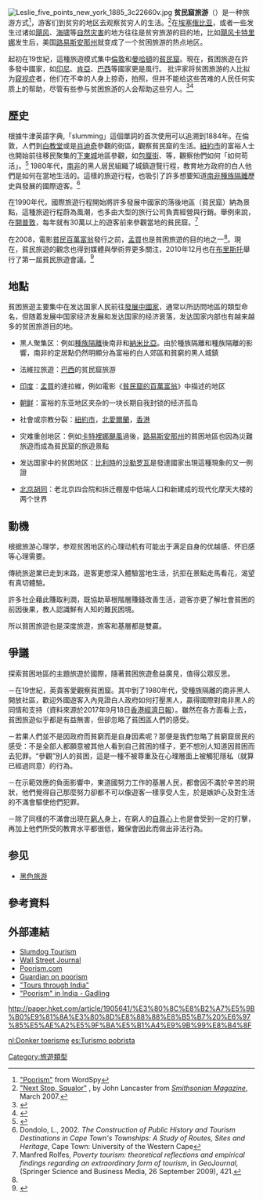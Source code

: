 {{Original research|time=2020-04-21T10:54:43+00:00}}
{{not|扶贫旅游|穷游}}
[[File:Leslie_five_points_new_york_1885_3c22660v.jpg|thumb]]
{{NoteTA

|F=zh:颶風卡特里娜; zh-hans:飓风卡特里娜; zh-tw:卡崔娜颶風; zh-hk:颶風卡特里娜;

|1=zh:颶風卡特里娜; zh-hans:飓风卡特里娜; zh-tw:卡崔娜颶風; zh-hk:颶風卡特里娜;

}}
'''贫民窟旅游'''（{{lang-en|'''Slum Tourism'''}}）是一种旅游方式<ref>[http://www.wordspy.com/words/poorism.asp "Poorism"] {{Wayback|url=http://www.wordspy.com/words/poorism.asp |date=20140712123933 }} from WordSpy</ref>，游客们到贫穷的地区去观察贫穷人的生活。<ref>[http://www.smithsonianmagazine.com/issues/2007/march/presence.php "Next Stop, Squalor"] {{Wayback|url=http://www.smithsonianmagazine.com/issues/2007/march/presence.php |date=20081122081512 }}, by John Lancaster from ''[[Smithsonian_Magazine|Smithsonian Magazine]]'', March 2007.</ref>在[[埃塞俄比亚|埃塞俄比亚]]，或者一些发生过诸如[[飓风|飓风]]、[[海啸|海啸]]等[[自然灾害|自然灾害]]的地方往往是贫穷旅游的目的地，比如[[2005年飓风卡特里娜|飓风卡特里娜]]发生后，美国[[路易斯安那州|路易斯安那州]]就变成了一个贫困旅游的热点地区。

起初在19世紀，這種旅遊模式集中[[倫敦|倫敦]]和[[曼哈頓|曼哈頓]]的[[貧民窟|貧民窟]]。現在，貧困旅遊在許多發中國家，如[[印尼|印尼]]、[[肯亞|肯亞]]、[[巴西|巴西]]等國家更是風行。
批评家将贫困旅游的人比拟为[[窺視症|窥视症]]者，他们在不幸的人身上掠奇，拍照，但并不能给这些苦难的人民任何实质上的帮助，尽管有些参与贫困旅游的人会帮助这些穷人。<ref name="repository.upenn.edu">{{cite news |author= |coauthors= |title=Slum Tourism: A Trip into the Controversy |url=http://repository.upenn.edu/cgi/viewcontent.cgi?article=1011&context=uhf_2010 |date=May 15, 2010 |accessdate=2011-07-25 |archive-date=2017-07-05 |archive-url=https://web.archive.org/web/20170705021521/http://repository.upenn.edu/cgi/viewcontent.cgi?article=1011&context=uhf_2010 |dead-url=no }}</ref><ref>{{cite news |author= |coauthors= |title=Slumming In This Town. A Fashionable London Mania Reaches New-York. Slumming Parties To Be The Rage This Winter. Good Districts To Visit. Mrs. Langtry As A Slummer |url=http://select.nytimes.com/gst/abstract.html?res=F50E12F8385C15738DDDAD0994D1405B8484F0D3 |quote='Slumming', the latest fashionable idiosyncrasy in London -- i.e., the visiting of the slums of the great city by parties of ladies and gentlemen for sightseeing -- is mildly practiced here by our foreign visitors by a tour of the Bowery, winding up with a visit to an opium joint or Harry Hill's. ... |newspaper=[[New_York_Times|New York Times]] |date=September 14, 1884 |accessdate=2010-12-08 |archive-date=2014-02-03 |archive-url=https://web.archive.org/web/20140203092441/http://select.nytimes.com/gst/abstract.html?res=F50E12F8385C15738DDDAD0994D1405B8484F0D3 |dead-url=no }}</ref>

==歷史==
根據牛津英語字典,「slumming」這個單詞的首次使用可以追溯到1884年。在倫敦，人們到[[白教堂|白教堂]]或是[[肖迪奇|肖迪奇]]參觀的街區，觀察貧民窟的生活。[[紐約市|紐約市]]的富裕人士也開始前往移民聚集的[[下東城|下東城]]地區參觀，如[[包厘街|包厘街]]、{{link-en|Five Points, Manhattan}}等，觀察他們如何「如何苟活」。<ref>{{cite news |author=[[Marc_Saint-Upéry|Marc Saint-Upéry]] |coauthors= |title=Left at the Crossroads: Ogling the poor |url=http://en.rian.ru/columnists/20101021/161035393.html |quote=The word 'slumming' was first registered by the Oxford Dictionary in 1884, coinciding with a rising Victorian preoccupation that mixed philanthropy, social paranoia and voyeuristic titillation. Respectable middle-class Londoners would visit seedy neighborhoods such as Whitechapel or Shoreditch, while wealthy New Yorkers roamed the Bowery and the Lower East Side to see "how the other half lives". By the turn of the century, the tourist practice had begun to decline |newspaper=[[RIA_Novosti|RIA Novosti]] |date=October 21, 2010 |accessdate=2010-12-08 |archive-date=2012-10-19 |archive-url=https://web.archive.org/web/20121019103549/http://en.rian.ru/columnists/20101021/161035393.html |dead-url=no }}</ref>
1980年代，[[南非|南非]]的黑人居民組織了城鎮遊覽行程，教育地方政府的白人他們是如何在當地生活的。這樣的旅遊行程，也吸引了許多想要知道[[南非種族隔離|南非種族隔離]]歷史與發展的國際遊客。<ref>Dondolo, L., 2002. ''The Construction of Public History and Tourism Destinations in Cape Town's Townships: A Study of Routes, Sites and Heritage'', Cape Town: University of the Western Cape</ref>

在1990年代，國際旅遊行程開始將許多發展中國家的落後地區（貧民窟）納為景點，這種旅遊行程蔚為風潮，也多由大型的旅行公司負責經營與行銷。舉例來說，在[[開普敦|開普敦]]，每年就有30萬以上的遊客前來參觀當地的貧民窟。<ref>Manfred Rolfes, ''Poverty tourism: theoretical reflections and empirical findings regarding an extraordinary form of tourism'', in ''GeoJournal,'' (Springer Science and Business Media, 26 September 2009), 421.</ref>

在2008，電影[[貧民百萬富翁|貧民百萬富翁]]發行之前，[[孟買|孟買]]也是貧困旅遊的目的地之一<ref name="repository.upenn.edu"/>。現在，貧民旅遊的觀念也得到媒體與學術界更多關注，2010年12月也在[[布里斯托|布里斯托]]舉行了第一屆貧民旅遊會議。<ref>{{cite web |url=http://www.destinationslum.com |title=Destination Slum |date=2014-05-16 |accessdate=2014-06-23 |archive-date=2011-02-02 |archive-url=https://web.archive.org/web/20110202125430/http://destinationslum.com/ |dead-url=no }}</ref>

==地點==
貧困旅遊主要集中在发达国家人民前往[[發展中國家|發展中國家]]，通常以所訪問地區的類型命名，但随着发展中国家经济发展和发达国家的经济衰落，发达国家内部也有越来越多的贫困旅游目的地。

* 黑人聚集区：例如[[種族隔離|種族隔離]]後南非和[[納米比亞|納米比亞]]。由於種族隔離和種族隔離的影響，南非的定居點仍然明顯分為富裕的白人郊區和貧窮的黑人城鎮

* 法維拉旅遊：[[巴西|巴西]]的贫民窟旅游

* [[印度|印度]]：[[孟買|孟買]]的達拉維，例如電影《[[貧民窟的百萬富翁|貧民窟的百萬富翁]]》中描述的地区

* [[朝鲜|朝鲜]]：富裕的东亚地区夹杂的一块长期自我封锁的经济孤岛

* 社會或宗教分裂：[[紐約市|紐約市]]，[[北愛爾蘭|北愛爾蘭]]，[[香港|香港]]

* 灾难重创地区：例如[[卡特裡娜颶風|卡特裡娜颶風]]過後，[[路易斯安那州|路易斯安那州]]的貧困地區也因為災難旅遊而成為貧民窟的旅遊景點

* 发达国家中的贫困地区：[[比利時|比利時]]的[[沙勒罗瓦|沙勒罗瓦]]是發達國家出現這種現象的又一例證

* [[北京胡同|北京胡同]]：老北京四合院和拆迁棚屋中低端人口和新建成的现代化摩天大楼的两个世界

==動機==
根据旅游心理学，参观贫困地区的心理动机有可能出于满足自身的优越感、怀旧感等心理需要。

傳統旅遊業已走到末路，遊客更想深入體驗當地生活，抗拒在景點走馬看花，渴望有真切體驗。

許多社企藉此賺取利潤，既協助草根階層賺錢改善生活，遊客亦更了解社會貧困的前因後果，教人認識鮮有人知的難民困境。

所以貧困旅遊也是深度旅遊，旅客和基層都是雙贏。

==爭議==
探索貧困地區的主題旅遊於國際，隨著貧困旅遊愈益廣見，值得公眾反思。

－在19世紀，英貴客愛觀察貧困窟。其中到了1980年代，受種族隔離的南非黑人開放社區，歡迎外國遊客入內見證白人政府如何打壓黑人，贏得國際對南非黑人的同情和支持（資料來源於2017年9月18日[[香港經濟日報|香港經濟日報]]）。雖然在各方面看上去，貧困旅遊似乎都是有益無害，但卻忽略了貧困區人們的感受。

－若果人們並不是因政府而貧窮而是自身因素呢？那便是我們忽略了貧窮窟居民的感受：不是全部人都願意被其他人看到自己貧困的樣子，更不想別人知道因貧困而去犯罪。“參觀”別人的貧困，這是一種不被尊重及在心理層面上被觸犯隱私（就算已經過同意）的行為。

－在示範效應的負面影響中，東道國努力工作的基層人民，都會因不滿於辛苦的現狀，他們覺得自己那麼努力卻都不可以像遊客一樣享受人生，於是嫉妒心及對生活的不滿會驅使他們犯罪。

－除了同樣的不滿會出現在[[窮人|窮人]]身上，在窮人的[[自尊心|自尊心]]上也是會受到一定的打擊，再加上他們所受的教育水平都很低，難保會因此而做出非法行為。
==参见==
*[[黑色旅游|黑色旅游]]

==參考資料==
{{reflist}}

==外部連結==
*[http://www.nytimes.com/2010/08/10/opinion/10odede.html?src=me&ref=general Slumdog Tourism] {{Wayback|url=http://www.nytimes.com/2010/08/10/opinion/10odede.html?src=me&ref=general |date=20190612205525 }}
*[http://blogs.wsj.com/informedreader/2007/03/15/poorism-comes-to-mumbai/ Wall Street Journal] {{Wayback|url=http://blogs.wsj.com/informedreader/2007/03/15/poorism-comes-to-mumbai/ |date=20190619063425 }}
*[http://www.poorism.com/ Poorism.com] {{Wayback|url=http://www.poorism.com/ |date=20111224170532 }}
*[https://web.archive.org/web/20070313225415/http://travel.guardian.co.uk/article/2006/may/07/delhi.india.ethicalliving Guardian on poorism] 
*[https://web.archive.org/web/20070822021235/http://www.boingboing.net/2006/05/08/poorism_tourism_in_s.html "Tours through India"]
*[http://www.gadling.com/2007/02/26/poorism-in-india/ "Poorism" in India - Gadling] {{Wayback|url=http://www.gadling.com/2007/02/26/poorism-in-india/ |date=20190824175035 }}

http://paper.hket.com/article/1905641/%E3%80%8C%E8%B2%A7%E5%9B%B0%E9%81%8A%E3%80%8D%E8%88%88%E8%B5%B7%20%E6%97%85%E5%AE%A2%E5%9F%BA%E5%B1%A4%E9%9B%99%E8%B4%8F {{Wayback|url=http://paper.hket.com/article/1905641/%E3%80%8C%E8%B2%A7%E5%9B%B0%E9%81%8A%E3%80%8D%E8%88%88%E8%B5%B7%20%E6%97%85%E5%AE%A2%E5%9F%BA%E5%B1%A4%E9%9B%99%E8%B4%8F |date=20171001214422 }}

[[Category:旅遊類型|Category:旅遊類型]]

{{旅游}}

[[nl:Donker_toerisme|nl:Donker toerisme]]
[[es:Turismo_pobrista|es:Turismo pobrista]]